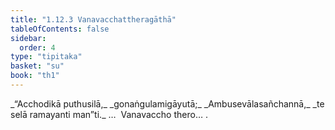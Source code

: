 ```yaml
---
title: "1.12.3 Vanavacchattheragāthā"
tableOfContents: false
sidebar:
  order: 4
type: "tipitaka"
basket: "su"
book: "th1"
---
```



<DynamicBreadcrumb />

<Division number="113" book="th1" bookNo="19" page="244">

<Paragraph number="253" type="verses" book="th1">
_“Acchodikā puthusilā,_  
_gonaṅgulamigāyutā;_  
_Ambusevālasañchannā,_  
_te selā ramayanti man”ti._  


</Paragraph>
</Division>

<Paragraph number="254" type="center" book="th1">
…  Vanavaccho thero… .
</Paragraph>